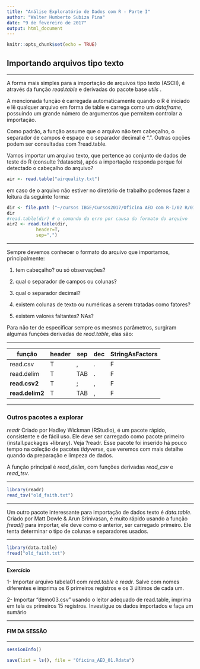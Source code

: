 ---
title: "Análise Exploratório de Dados com R - Parte I"
author: "Walter Humberto Subiza Pina"
date: "9 de fevereiro de 2017"
output: html_document
---

```{r setup, include=FALSE}
knitr::opts_chunk$set(echo = TRUE)
```

## Importando arquivos tipo texto

---

A forma mais simples para a importação de arquivos tipo texto (ASCII), é através da função _read.table_ e derivadas do pacote base *utils* . 

A mencionada função é carregada automaticamente quando o R é iniciado e lê qualquer arquivo em forma de table e carrega como um _dataframe_, possuindo um grande número de argumentos que permitem controlar a importação.  

Como padrão, a função assume que o arquivo não tem cabeçalho, o separador de campos é espaço e o separador decimal é ".". 
Outras opções podem ser consultadas com ?read.table.

Vamos importar um arquivo texto, que pertence ao conjunto de dados de teste do R (consulte ?datasets), após a importação responda porque foi detectado o cabeçalho do arquivo?


```{r}
air <- read.table("airquality.txt")
```


em caso de o arquivo não estiver no diretório de trabalho podemos fazer a leitura da seguinte forma:


```{r}
dir <- file.path ("~/cursos IBGE/Cursos2017/Oficina AED com R-I/02 R/01 Importação/01 texto","airquality2.txt" )
dir
#read.table(dir) # o comando da erro por causa do formato do arquivo
air2 <- read.table(dir,
           header=T,
           sep=",")
```

---

Sempre devemos conhecer o formato do arquivo que importamos, principalmente:

1. tem cabeçalho? ou só observações?

2. qual o separador de campos ou colunas?

3. qual o separador decimal?

4. existem colunas de texto ou numéricas a serem tratadas como fatores?

5. existem valores faltantes? NAs?

Para não ter de especificar sempre os mesmos parâmetros, surgiram algumas funções derivadas de _read.table_, elas são:

---


| função      | header |  sep | dec |  StringAsFactors  | 
|-------------|-------|------|---|-----------------|
| read.csv    |T      |,     | . | F               |
| read.delim  |T      |TAB   |.  | F               |
| **read.csv2**   |T      | ;    |,  | F               |
| **read.delim2** |T      |TAB   |,  | F               |


---

### Outros pacotes a explorar

_readr_
Criado por Hadley Wickman (RStudio), é um pacote rápido, consistente e de fácil uso. 
Ele deve ser carregado como pacote primeiro (install.packages +library).
Veja ?readr. Esse pacote foi inserido há pouco tempo na coleção de pacotes _tidyverse_, que veremos com mais detalhe quando da preparação e limpeza de dados.

A função principal é _read_delim_, com funções derivadas _read_csv_ e _read_tsv_.

---


```{r warning=FALSE}
library(readr)
read_tsv("old_faith.txt")

```

---

Um outro pacote interessante para importação de dados texto é _data.table_.
Criado por Matt Dowle & Arun Srinivasan, é muito rápido usando a função _fread()_ para importar, ele deve como o anterior, ser carregado primeiro. Ele tenta determinar o tipo de colunas e separadores usados.

---


```{r}
library(data.table)
fread("old_faith.txt")

```

---

**Exercício**

1- Importar arquivo tabela01 com _read.table_ e _readr_. Salve com nomes diferentes e imprima os 6 primeiros registros e os 3 últimos de cada um.

2-  Importar "demo03.csv" usando o leitor adequado de read.table, imprima em tela os primeiros 15 registros. 
 Investigue os dados importados e faça um sumário

---

 
####  FIM DA SESSÃO

---

```{r}
sessionInfo()

save(list = ls(), file = "Oficina_AED_01.Rdata") 
```
